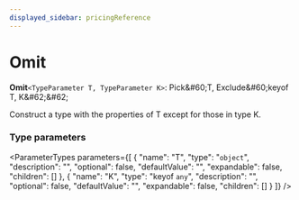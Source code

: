 ```yaml
---
displayed_sidebar: pricingReference
---
```



# Omit

 **Omit**`<TypeParameter T, TypeParameter K>`: Pick\&#60;T, Exclude\&#60;keyof T, K\&#62;\&#62;

Construct a type with the properties of T except for those in type K.

### Type parameters

<ParameterTypes parameters={[
  {
    "name": "T",
    "type": "`object`",
    "description": "",
    "optional": false,
    "defaultValue": "",
    "expandable": false,
    "children": []
  },
  {
    "name": "K",
    "type": "keyof `any`",
    "description": "",
    "optional": false,
    "defaultValue": "",
    "expandable": false,
    "children": []
  }
]} />
